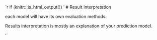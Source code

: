 `r if (knitr:::is_html_output()) '
# Result Interpretation

each model will have its own evaluation methods.

Results interpretation is mostly an explanation of your prediction model.




'`
